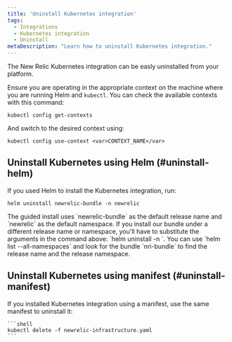 ```yaml
---
title: 'Uninstall Kubernetes integration'
tags:
  - Integrations
  - Kubernetes integration
  - Uninstall
metaDescription: "Learn how to uninstall Kubernetes integration."
---
```


The New Relic Kubernetes integration can be easly uninstalled from your platform. 

Ensure you are operating in the appropriate context on the machine where you are running Helm and `kubectl`. You can check the available contexts with this command:

```shell
kubectl config get-contexts
```

And switch to the desired context using:

```shell
kubectl config use-context <var>CONTEXT_NAME</var>
```

## Uninstall Kubernetes using Helm (#uninstall-helm)
If you used Helm to install the Kubernetes integration, run:

  ```shell
  helm uninstall newrelic-bundle -n newrelic
  ```

  <Callout variant="important">
    The guided install uses `newrelic-bundle` as the default release name and `newrelic` as the default namespace. If you install our bundle under a different release name or namespace, you'll have to substitute the arguments in the command above: `helm uninstall <RELEASE-NAME>  -n <RELEASE-NAMESPACE>`. You can use `helm list --all-namespaces` and look for the bundle `nri-bundle` to find the release name and the release namespace. 
  </Callout>


## Uninstall Kubernetes using manifest (#uninstall-manifest)
If you installed Kubernetes integration using a manifest, use the same manifest to uninstall it:

    ```shell
    kubectl delete -f newrelic-infrastructure.yaml
    ```


